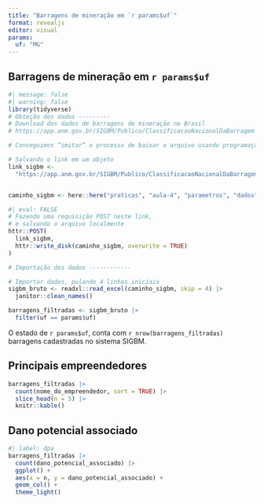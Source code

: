 ```yaml
---
title: "Barragens de mineração em `r params$uf`"
format: revealjs
editor: visual
params: 
  uf: "MG"
---
```


## Barragens de mineração em `r params$uf`

```r
#| message: false
#| warning: false
library(tidyverse)
# Obteção dos dados ---------
# Download dos dados de barragens de mineração no Brasil
# https://app.anm.gov.br/SIGBM/Publico/ClassificacaoNacionalDaBarragem

# Conseguimos “imitar” o processo de baixar o arquivo usando programação.

# Salvando o link em um objeto
link_sigbm <-
  "https://app.anm.gov.br/SIGBM/Publico/ClassificacaoNacionalDaBarragem/ExportarExcel"


caminho_sigbm <- here::here("praticas", "aula-4", "parametros", "dados", "sigbm.xlsx")
```

```r
#| eval: FALSE
# Fazendo uma requisição POST neste link,
# e salvando o arquivo localmente
httr::POST(
  link_sigbm,
  httr::write_disk(caminho_sigbm, overwrite = TRUE)
)
```

```r
# Importação dos dados ------------

# Importar dados, pulando 4 linhas iniciais
sigbm_bruto <- readxl::read_excel(caminho_sigbm, skip = 4) |> 
  janitor::clean_names()
```


```r
barragens_filtradas <- sigbm_bruto |> 
  filter(uf == params$uf)
```



O estado de `r params$uf`, conta com `r nrow(barragens_filtradas)` barragens cadastradas no sistema SIGBM.

## Principais empreendedores

```r
barragens_filtradas |> 
  count(nome_do_empreendedor, sort = TRUE) |> 
  slice_head(n = 5) |> 
  knitr::kable()
```


## Dano potencial associado


```r
#| label: dpa
barragens_filtradas |> 
  count(dano_potencial_associado) |> 
  ggplot() + 
  aes(x = n, y = dano_potencial_associado) +
  geom_col() +
  theme_light()
```


